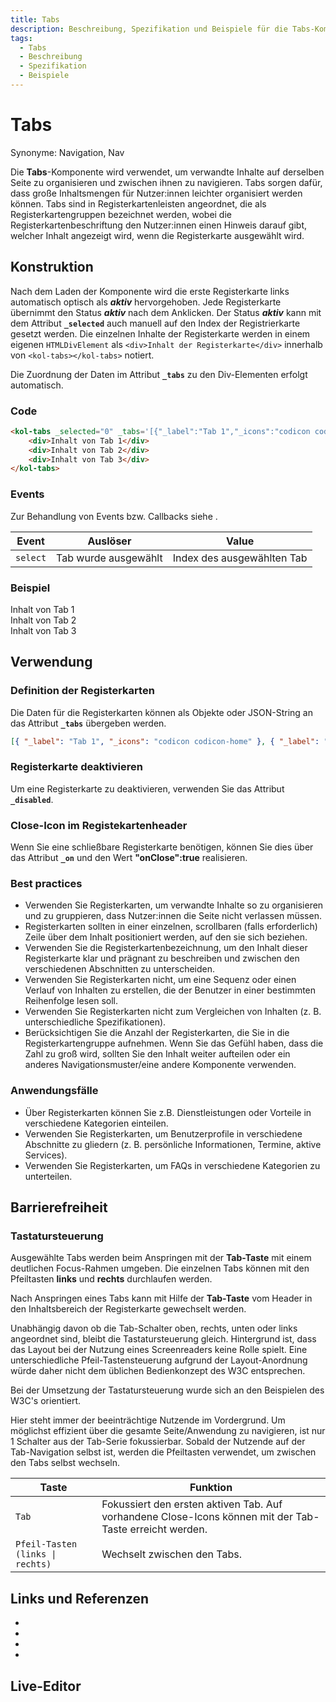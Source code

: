 ```yaml
---
title: Tabs
description: Beschreibung, Spezifikation und Beispiele für die Tabs-Komponente.
tags:
  - Tabs
  - Beschreibung
  - Spezifikation
  - Beispiele
---
```



# Tabs

Synonyme: Navigation, Nav

Die **Tabs**-Komponente wird verwendet, um verwandte Inhalte auf derselben Seite zu organisieren und zwischen ihnen zu navigieren. Tabs sorgen dafür, dass große Inhaltsmengen für Nutzer:innen leichter organisiert werden können. Tabs sind in Registerkartenleisten angeordnet, die als Registerkartengruppen bezeichnet werden, wobei die Registerkartenbeschriftung den Nutzer:innen einen Hinweis darauf gibt, welcher Inhalt angezeigt wird, wenn die Registerkarte ausgewählt wird.

## Konstruktion

Nach dem Laden der Komponente wird die erste Registerkarte links automatisch optisch als **_aktiv_** hervorgehoben. Jede Registerkarte übernimmt den Status **_aktiv_** nach dem Anklicken. Der Status **_aktiv_** kann mit dem Attribut **`_selected`** auch manuell auf den Index der Registrierkarte gesetzt werden.
Die einzelnen Inhalte der Registerkarte werden in einem eigenen `HTMLDivElement` als `<div>Inhalt der Registerkarte</div>` innerhalb von `<kol-tabs></kol-tabs>` notiert.

Die Zuordnung der Daten im Attribut **`_tabs`** zu den Div-Elementen erfolgt automatisch.

### Code

```html
<kol-tabs _selected="0" _tabs='[{"_label":"Tab 1","_icons":"codicon codicon-home"},{"_label":"Tab 2", "_on": {"onClose": true}},{"_label":"Tab 3"}]'>
	<div>Inhalt von Tab 1</div>
	<div>Inhalt von Tab 2</div>
	<div>Inhalt von Tab 3</div>
</kol-tabs>
```

### Events

Zur Behandlung von Events bzw. Callbacks siehe <kol-link _label="Events" _href="../concepts/events" />.

| Event    | Auslöser             | Value                      |
|----------|----------------------|----------------------------|
| `select` | Tab wurde ausgewählt | Index des ausgewählten Tab |

### Beispiel

<kol-tabs _selected="0" _tabs='[{"_label":"Tab 1","_icons":"codicon codicon-home"},{"_label":"Tab 2", "_on": {"onClose": true}},{"_label":"Tab 3"}]'>
	<div>Inhalt von Tab 1</div>
	<div>Inhalt von Tab 2</div>
	<div>Inhalt von Tab 3</div>
</kol-tabs>

## Verwendung

### Definition der Registerkarten

Die Daten für die Registerkarten können als Objekte oder JSON-String an das Attribut **`_tabs`** übergeben werden.

```json
[{ "_label": "Tab 1", "_icons": "codicon codicon-home" }, { "_label": "Tab 2", "_on": { "onClose": true } }, { "_label": "Tab 3" }]
```

### Registerkarte deaktivieren

Um eine Registerkarte zu deaktivieren, verwenden Sie das Attribut **`_disabled`**.

### Close-Icon im Registekartenheader

Wenn Sie eine schließbare Registerkarte benötigen, können Sie dies über das Attribut **`_on`** und den Wert **"onClose":true** realisieren.

### Best practices

- Verwenden Sie Registerkarten, um verwandte Inhalte so zu organisieren und zu gruppieren, dass Nutzer:innen die Seite nicht verlassen müssen.
- Registerkarten sollten in einer einzelnen, scrollbaren (falls erforderlich) Zeile über dem Inhalt positioniert werden, auf den sie sich beziehen.
- Verwenden Sie die Registerkartenbezeichnung, um den Inhalt dieser Registerkarte klar und prägnant zu beschreiben und zwischen den verschiedenen Abschnitten zu unterscheiden.
- Verwenden Sie Registerkarten nicht, um eine Sequenz oder einen Verlauf von Inhalten zu erstellen, die der Benutzer in einer bestimmten Reihenfolge lesen soll.
- Verwenden Sie Registerkarten nicht zum Vergleichen von Inhalten (z. B. unterschiedliche Spezifikationen).
- Berücksichtigen Sie die Anzahl der Registerkarten, die Sie in die Registerkartengruppe aufnehmen. Wenn Sie das Gefühl haben, dass die Zahl zu groß wird, sollten Sie den Inhalt weiter aufteilen oder ein anderes Navigationsmuster/eine andere Komponente verwenden.

### Anwendungsfälle

- Über Registerkarten können Sie z.B. Dienstleistungen oder Vorteile in verschiedene Kategorien einteilen.
- Verwenden Sie Registerkarten, um Benutzerprofile in verschiedene Abschnitte zu gliedern (z. B. persönliche Informationen, Termine, aktive Services).
- Verwenden Sie Registerkarten, um FAQs in verschiedene Kategorien zu unterteilen.

## Barrierefreiheit

### Tastatursteuerung

Ausgewählte Tabs werden beim Anspringen mit der **Tab-Taste** mit einem deutlichen Focus-Rahmen umgeben. Die einzelnen Tabs können mit den Pfeiltasten **links** und **rechts** durchlaufen werden.

Nach Anspringen eines Tabs kann mit Hilfe der **Tab-Taste** vom Header in den Inhaltsbereich der Registerkarte gewechselt werden.

Unabhängig davon ob die Tab-Schalter oben, rechts, unten oder links angeordnet sind, bleibt die Tastatursteuerung gleich. Hintergrund ist, dass das Layout bei der Nutzung eines Screenreaders keine Rolle spielt. Eine unterschiedliche Pfeil-Tastensteuerung aufgrund der Layout-Anordnung würde daher nicht dem üblichen Bedienkonzept des W3C entsprechen.

Bei der Umsetzung der Tastatursteuerung wurde sich an den Beispielen des W3C's orientiert.

Hier steht immer der beeinträchtige Nutzende im Vordergrund. Um möglichst effizient über die gesamte Seite/Anwendung zu navigieren, ist nur 1 Schalter aus der Tab-Serie fokussierbar. Sobald der Nutzende auf der Tab-Navigation selbst ist, werden die Pfeiltasten verwendet, um zwischen den Tabs selbst wechseln.

| Taste                            | Funktion                                                                                                |
| -------------------------------- | ------------------------------------------------------------------------------------------------------- |
| `Tab`                            | Fokussiert den ersten aktiven Tab. Auf vorhandene Close-Icons können mit der Tab-Taste erreicht werden. |
| `Pfeil-Tasten (links \| rechts)` | Wechselt zwischen den Tabs.                                                                             |

## Links und Referenzen

- <kol-link _href="https://www.w3.org/WAI/ARIA/apg/example-index/tabs/tabs-manual.html" _target="_blank"></kol-link>
- <kol-link _href="https://developer.mozilla.org/en-US/docs/Web/Accessibility/ARIA/Roles/tab_role" _target="_blank"></kol-link>
- <kol-link _href="https://dequeuniversity.com/library/aria/tabpanel" _target="_blank"></kol-link>
- <kol-link _href="https://design-system.service.gov.uk/components/tabs/" _target="_blank"></kol-link>

<Readme />

<ExampleLink component="tabs" />

## Live-Editor

<LiveEditorCompact component="tabs" />
